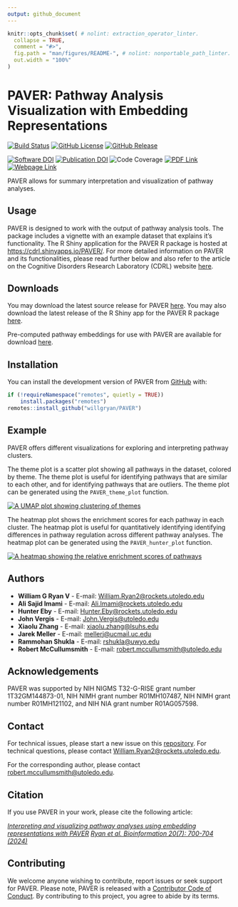 ```yaml
---
output: github_document
---
```


<!-- README.md is generated from README.Rmd. Please edit that file -->

```r
knitr::opts_chunk$set( # nolint: extraction_operator_linter.
  collapse = TRUE,
  comment = "#>",
  fig.path = "man/figures/README-", # nolint: nonportable_path_linter.
  out.width = "100%"
)
```

# PAVER: Pathway Analysis Visualization with Embedding Representations

<!-- badges: start -->
[![Build Status](https://github.com/willgryan/PAVER/actions/workflows/rworkflows.yml/badge.svg)](https://github.com/willgryan/PAVER/actions/workflows/rworkflows.yml)
[![GitHub License](https://img.shields.io/github/license/willgryan/paver)](https://github.com/willgryan/PAVER/blob/main/LICENSE.md)
[![GitHub Release](https://img.shields.io/github/v/release/willgryan/paver)](https://github.com/willgryan/PAVER/releases/latest)

[![Software DOI](https://img.shields.io/badge/DOI-10.5281%2Fzenodo.8156248-blue?logo=github)](https://doi.org/10.5281/zenodo.8156248)
[![Publication DOI](https://img.shields.io/badge/DOI-10.6026%2F973206300200700-blue?logo=pubmed)](https://doi.org/10.6026/973206300200700)
![Code Coverage](https://img.shields.io/codecov/c/gh/willgryan/paver)
[![PDF Link](https://img.shields.io/badge/PDF-Download-blue?logo=adobeacrobatreader)](https://www.bioinformation.net/020/973206300200700.pdf)
[![Webpage Link](https://img.shields.io/badge/Link-Download-blue?logo=html5)](https://www.bioinformation.net/020/973206300200700.htm)
<!-- badges: end -->

PAVER allows for summary interpretation and visualization of pathway analyses.

## Usage

PAVER is designed to work with the output of pathway analysis tools. The package includes a vignette with an example dataset that explains it's functionality. The R Shiny application for the PAVER R package is hosted at [https://cdrl.shinyapps.io/PAVER/](https://cdrl.shinyapps.io/PAVER/). For more detailed information on PAVER and its functionalities, please read further below and also refer to the article on the Cognitive Disorders Research Laboratory (CDRL) website [here](https://cdrl-ut.org/project/projects_and_posters/paver/).

## Downloads

You may download the latest source release for PAVER [here](https://github.com/willgryan/PAVER/releases/latest). You may also download the latest release of the R Shiny app for the PAVER R package [here](https://github.com/willgryan/PAVER_shiny/releases/latest).

Pre-computed pathway embeddings for use with PAVER are available for download [here](https://github.com/willgryan/PAVER_embeddings).

## Installation

You can install the development version of PAVER from [GitHub](https://github.com/) with:

``` r
if (!requireNamespace("remotes", quietly = TRUE))
    install.packages("remotes")
remotes::install_github("willgryan/PAVER")
```

## Example

PAVER offers different visualizations for exploring and interpreting pathway clusters.

The theme plot is a scatter plot showing all pathways in the dataset, colored by theme. The theme plot is useful for identifying pathways that are similar to each other, and for identifying pathways that are outliers. The theme plot can be generated using the `PAVER_theme_plot` function.

[![A UMAP plot showing clustering of themes](man/figures/README-theme_plot.jpg)](man/figures/README-theme_plot.jpg)

The heatmap plot shows the enrichment scores for each pathway in each cluster. The heatmap plot is useful for quantitatively identifying identifying differences in pathway regulation across different pathway analyses. The heatmap plot can be generated using the `PAVER_hunter_plot` function.

[![A heatmap showing the relative enrichment scores of pathways](man/figures/README-hunter_plot.jpg)](man/figures/README-hunter_plot.jpg)

## Authors

- **William G Ryan V** - E-mail: [William.Ryan2@rockets.utoledo.edu](mailto:William.Ryan2@rockets.utoledo.edu)
- **Ali Sajid Imami** - E-mail: [Ali.Imami@rockets.utoledo.edu](mailto:Ali.Imami@rockets.utoledo.edu)
- **Hunter Eby** - E-mail: [Hunter.Eby@rockets.utoledo.edu](mailto:Hunter.Eby@rockets.utoledo.edu)
- **John Vergis** - E-mail: [John.Vergis@utoledo.edu](mailto:John.Vergis@utoledo.edu)
- **Xiaolu Zhang** - E-mail: [xiaolu.zhang@lsuhs.edu](mailto:xiaolu.zhang@lsuhs.edu)
- **Jarek Meller** - E-mail: [mellerj@ucmail.uc.edu](mailto:mellerj@ucmail.uc.edu)
- **Rammohan Shukla** - E-mail: [rshukla@uwyo.edu](mailto:rshukla@uwyo.edu)
- **Robert McCullumsmith** - E-mail: [robert.mccullumsmith@utoledo.edu](mailto:robert.mccullumsmith@utoledo.edu)

## Acknowledgements

PAVER was supported by NIH NIGMS T32-G-RISE grant number 1T32GM144873-01, NIH NIMH grant number R01MH107487, NIH NIMH grant number R01MH121102, and NIH NIA grant number R01AG057598.

## Contact

For technical issues, please start a new issue on this [repository](https://github.com/willgryan/PAVER/issues). For technical questions, please contact [William.Ryan2@rockets.utoledo.edu](mailto:William.Ryan2@rockets.utoledo.edu).

For the corresponding author, please contact [robert.mccullumsmith@utoledo.edu](mailto:robert.mccullumsmith@utoledo.edu).

## Citation

If you use PAVER in your work, please cite the following article:

_[Interpreting and visualizing pathway analyses using embedding representations with PAVER](https://www.bioinformation.net/020/973206300200700.pdf)_
_[Ryan et al. Bioinformation 20(7): 700-704 (2024)](https://www.bioinformation.net/020/973206300200700.pdf)_

## Contributing

We welcome anyone wishing to contribute, report issues or seek support for PAVER. Please note, PAVER is released with a [Contributor Code of Conduct](CODE_OF_CONDUCT.md). By contributing to this project, you agree to abide by its terms.
